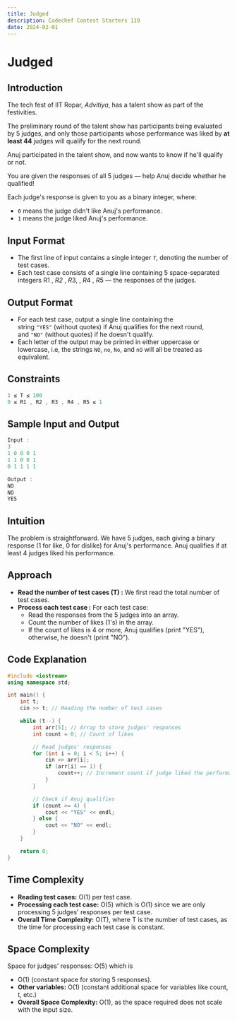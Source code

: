 ```yaml
---
title: Judged
description: Codechef Contest Starters 119
date: 2024-02-01
---
```


# Judged

## Introduction

The tech fest of IIT Ropar, *Advitiya*, has a talent show as part of the festivities.

The preliminary round of the talent show has participants being evaluated by 5 judges, and only those participants whose performance was liked by **at least 44** judges will qualify for the next round.

Anuj participated in the talent show, and now wants to know if he'll qualify or not.

You are given the responses of all 5 judges — help Anuj decide whether he qualified!

Each judge's response is given to you as a binary integer, where:

- `0` means the judge didn't like Anuj's performance.
- `1` means the judge liked Anuj's performance.

## Input Format

- The first line of input contains a single integer *`T`*, denoting the number of test cases.
- Each test case consists of a single line containing 5 space-separated integers R1 , _R2_ , *R*3, , *R*4 , *R*5 — the responses of the judges.

## Output Format

- For each test case, output a single line containing the string `"YES"` (without quotes) if Anuj qualifies for the next round, and `"NO"` (without quotes) if he doesn't qualify.
- Each letter of the output may be printed in either uppercase or lowercase, i.e, the strings `NO`, `no`, `No`, and `nO` will all be treated as equivalent.

## Constraints

```cpp
1 ≤ T ≤ 100
0 ≤ R1 , R2 , R3 , R4 , R5 ≤ 1
```

## Sample Input and Output

```cpp
Input :
3
1 0 0 0 1
1 1 0 0 1
0 1 1 1 1

Output :
NO
NO
YES
```

## Intuition

The problem is straightforward. We have 5 judges, each giving a binary response (1 for like, 0 for dislike) for Anuj's performance. Anuj qualifies if at least 4 judges liked his performance.

## Approach

- **Read the number of test cases (T) :** We first read the total number of test cases.
- **Process each test case :** For each test case:
  - Read the responses from the 5 judges into an array.
  - Count the number of likes (1's) in the array.
  - If the count of likes is 4 or more, Anuj qualifies (print "YES"), otherwise, he doesn't (print "NO").

## Code Explanation

```cpp
#include <iostream>
using namespace std;

int main() {
    int t;
    cin >> t; // Reading the number of test cases

    while (t--) {
        int arr[5]; // Array to store judges' responses
        int count = 0; // Count of likes

        // Read judges' responses
        for (int i = 0; i < 5; i++) {
            cin >> arr[i];
            if (arr[i] == 1) {
                count++; // Increment count if judge liked the performance
            }
        }

        // Check if Anuj qualifies
        if (count >= 4) {
            cout << "YES" << endl;
        } else {
            cout << "NO" << endl;
        }
    }

    return 0;
}
```

## Time Complexity

- **Reading test cases:** O(1) per test case.
- **Processing each test case:** O(5) which is O(1) since we are only processing 5 judges' responses per test case.
- **Overall Time Complexity:** O(T), where T is the number of test cases, as the time for processing each test case is constant.

## Space Complexity

Space for judges' responses: O(5) which is

- O(1) (constant space for storing 5 responses).
- **Other variables:** O(1) (constant additional space for variables like count, t, etc.)
- **Overall Space Complexity:** O(1), as the space required does not scale with the input size.
